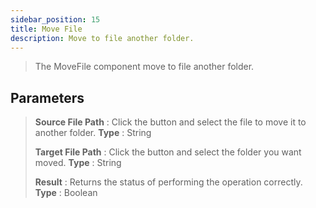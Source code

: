 ---
sidebar_position: 15
title: Move File
description: Move to file another folder.
---
> The MoveFile component move to file another folder.

## Parameters

> **Source File Path** : Click the button and select the file to move it to another folder. **Type** : String
>
> **Target File Path** : Click the button and select the folder you want moved. **Type** : String
>
> **Result** : Returns the status of performing the operation correctly. **Type** : Boolean
